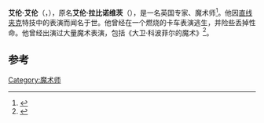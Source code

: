 {{Infobox person
| name          = 艾伦·艾伦
| image         = Alan Alan.jpg
| caption       = 
| birth_name    = Alan Rabinowitz
| birth_date    = 1926年11月
| birth_place   = [[英国|英国]][[伦敦|伦敦]]
| death_date    = 2014年7月4日 (aged 87)
| death_place   = [[英国|英国]][[伦敦|伦敦]]
| occupation    = {{le|脱逃术|Escapology}}专家、魔术师
| resting_place =
| networth      = 
| website       =
| footnotes     = 
| signature     =
}}
'''艾伦·艾伦'''（{{lang-en|'''Alan Alan'''}}，{{bd|1926年|11月|2014年|7月4日|catIdx=Alan}}），原名'''艾伦·拉比诺维茨'''（{{lang|en|'''Alan Rabinowitz'''}}），是一名英国{{le|脱逃术|Escapology}}专家、魔术师<ref>{{cite web
 |url         = http://www.magictricks.com/bios/whoswhoab.htm
 |title       = Magicians' Biographies
 |publisher   = magictricks.com
 |accessdate  = 2007-07-08
 |archiveurl  = https://web.archive.org/web/20070629172756/http://www.magictricks.com/bios/whoswhoab.htm
 |archivedate = 2007年6月29日
 |deadurl     = no
}}</ref>。他因[[直线夹克|直线夹克]]特技中的表演而闻名于世。他曾经在一个燃烧的卡车表演逃生，并险些丢掉性命。他曾经出演过大量魔术表演，包括《大卫·科波菲尔的魔术》<ref>{{cite web
 |url = http://ftvdb.bfi.org.uk/sift/title/271794
 |title = The Magic of David Copperfield
 |publisher = BFI Film ad TV Database
 |accessdate = 2007-07-08
 |archive-url = https://web.archive.org/web/20080304114810/http://ftvdb.bfi.org.uk/sift/title/271794
 |archive-date = 2008-03-04
 |dead-url = yes
 }}</ref>。

==参考==
{{reflist}}

{{DEFAULTSORT:Alan, Alan}}

[[Category:魔术师|Category:魔术师]]